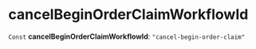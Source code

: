 
# cancelBeginOrderClaimWorkflowId

 `Const` **cancelBeginOrderClaimWorkflowId**: `"cancel-begin-order-claim"`
